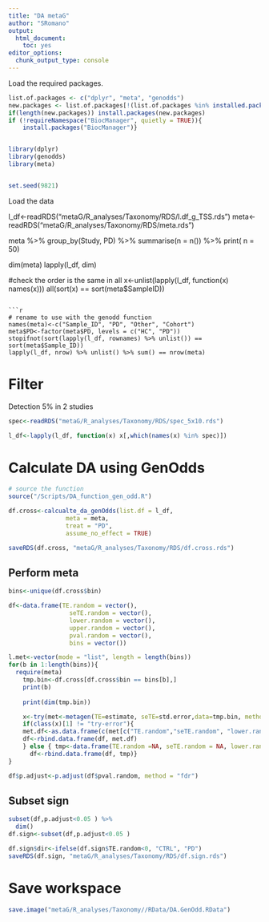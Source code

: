 ```yaml
---
title: "DA metaG"
author: "SRomano"
output: 
  html_document: 
    toc: yes
editor_options: 
  chunk_output_type: console
---
```


Load the required packages.

```r
list.of.packages <- c("dplyr", "meta", "genodds")
new.packages <- list.of.packages[!(list.of.packages %in% installed.packages()[,"Package"])]
if(length(new.packages)) install.packages(new.packages)
if (!requireNamespace("BiocManager", quietly = TRUE)){
    install.packages("BiocManager")}


library(dplyr)
library(genodds)
library(meta)


set.seed(9821)
```


Load the data

l_df<-readRDS("metaG/R_analyses/Taxonomy/RDS/l.df_g_TSS.rds")
meta<-readRDS("metaG/R_analyses/Taxonomy/RDS/meta.rds")

meta %>%
  group_by(Study, PD) %>%
  summarise(n = n()) %>%
  print( n = 50)

dim(meta)
lapply(l_df, dim)

#check the order is the same in all
x<-unlist(lapply(l_df, function(x) names(x)))
all(sort(x) == sort(meta$SampleID))


```

```r
# rename to use with the genodd function
names(meta)<-c("Sample_ID", "PD", "Other", "Cohort")
meta$PD<-factor(meta$PD, levels = c("HC", "PD"))
stopifnot(sort(lapply(l_df, rownames) %>% unlist()) == sort(meta$Sample_ID))
lapply(l_df, nrow) %>% unlist() %>% sum() == nrow(meta)

```
# Filter
Detection 5% in 2 studies
```r
spec<-readRDS("metaG/R_analyses/Taxonomy/RDS/spec_5x10.rds")

l_df<-lapply(l_df, function(x) x[,which(names(x) %in% spec)])


```

# Calculate DA using GenOdds
```r
# source the function
source("/Scripts/DA_function_gen_odd.R")

df.cross<-calcualte_da_genOdds(list.df = l_df, 
                meta = meta,
                treat = "PD",
                assume_no_effect = TRUE)

saveRDS(df.cross, "metaG/R_analyses/Taxonomy/RDS/df.cross.rds")
```

## Perform meta

```r
bins<-unique(df.cross$bin)

df<-data.frame(TE.random = vector(),
                 seTE.random = vector(),
                 lower.random = vector(),
                 upper.random = vector(),
                 pval.random = vector(),
                 bins = vector())

l.met<-vector(mode = "list", length = length(bins))
for(b in 1:length(bins)){
  require(meta)
    tmp.bin<-df.cross[df.cross$bin == bins[b],]
    print(b)
        
    print(dim(tmp.bin))

    x<-try(met<-metagen(TE=estimate, seTE=std.error,data=tmp.bin, method.tau = "REML",title =bins[b], studlab = Cohort))
    if(class(x)[1] != "try-error"){
    met.df<-as.data.frame(c(met[c("TE.random","seTE.random", "lower.random", "upper.random", "pval.random")],bins= bins[b])) 
    df<-rbind.data.frame(df, met.df)  
    } else { tmp<-data.frame(TE.random =NA, seTE.random = NA, lower.random = NA, upper.random = NA, pval.random = NA, bins= bins[b])
      df<-rbind.data.frame(df, tmp)}
}

df$p.adjust<-p.adjust(df$pval.random, method = "fdr")
```

## Subset sign
```r
subset(df,p.adjust<0.05 ) %>%
  dim()
df.sign<-subset(df,p.adjust<0.05 ) 

df.sign$dir<-ifelse(df.sign$TE.random<0, "CTRL", "PD")
saveRDS(df.sign, "metaG/R_analyses/Taxonomy/RDS/df.sign.rds")

```


# Save workspace
```r
save.image("metaG/R_analyses/Taxonomy//RData/DA.GenOdd.RData")
```

